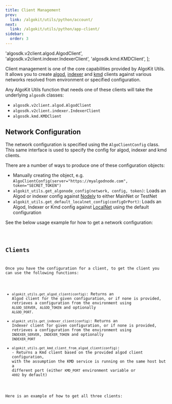 ```yaml
---
title: Client Management
prev:
  link: /algokit/utils/python/account/
next:
  link: /algokit/utils/python/app-client/
sidebar:
  order: 3
---
```


  'algosdk.v2client.algod.AlgodClient',
  'algosdk.v2client.indexer.IndexerClient',
  'algosdk.kmd.KMDClient',
];

Client management is one of the core capabilities provided by AlgoKit Utils.
It allows you to create [algod](https://developer.algorand.org/docs/rest-apis/algod), [indexer](https://developer.algorand.org/docs/rest-apis/indexer)
and [kmd](https://developer.algorand.org/docs/rest-apis/kmd) clients against various networks resolved from environment or specified configuration.

Any AlgoKit Utils function that needs one of these clients will take the underlying `algosdk` classes:

- `algosdk.v2client.algod.AlgodClient`
- `algosdk.v2client.indexer.IndexerClient`
- `algosdk.kmd.KMDClient`

## Network Configuration

The network configuration is specified using the `AlgoClientConfig` class. This same interface is used to specify the config for algod, indexer and kmd clients.

There are a number of ways to produce one of these configuration objects:

- Manually creating the object, e.g. `AlgoClientConfig(server="https://myalgodnode.com", token="SECRET_TOKEN")`
- `algokit_utils.get_algonode_config(network, config, token)`: Loads an Algod or indexer config against [Nodely](https://nodely.io/api/) to either MainNet or TestNet
- `algokit_utils.get_default_localnet_config(configOrPort)`: Loads an Algod, Indexer or Kmd config against [LocalNet](https://github.com/algorandfoundation/algokit-cli/blob/main/docs/features/localnet.md) using the default configuration

See the below usage example for how to get a network configuration:

<Code code={networkExample} lang='py' frame='none' mark={highlights} />

## Clients

Once you have the configuration for a client, to get the client you can use the following functions:

- `algokit_utils.get_algod_client(config)`: Returns an Algod client for the given configuration, or if none is provided, retrieves a configuration from the environment using `ALGOD_SERVER`, `ALGOD_TOKEN` and optionally `ALGOD_PORT`.
- `algokit_utils.get_indexer_client(config)`: Returns an Indexer client for given configuration, or if none is provided, retrieves a configuration from the environment using `INDEXER_SERVER`, `INDEXER_TOKEN` and optionally `INDEXER_PORT`
- `algokit_utils.get_kmd_client_from_algod_client(config)`: - Returns a Kmd client based on the provided algod client configuration, with the assumption the KMD service is running on the same host but a different port (either `KMD_PORT` environment variable or `4002` by default)

Here is an example of how to get all three clients:

<Code code={clientsExample} lang='py' frame='none' mark={highlights} />
